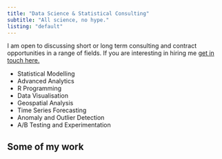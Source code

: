 ```yaml
---
title: "Data Science & Statistical Consulting"
subtitle: "All science, no hype."
listing: "default"
---
```


I am open to discussing short or long term consulting and contract opportunities 
in a range of fields. If you are interesting in hiring me [get in touch here.](contact.qmd)

+ Statistical Modelling 
+ Advanced Analytics
+ R Programming  
+ Data Visualisation 
+ Geospatial Analysis  
+ Time Series Forecasting
+ Anomaly and Outlier Detection 
+ A/B Testing and Experimentation

## Some of my work  

